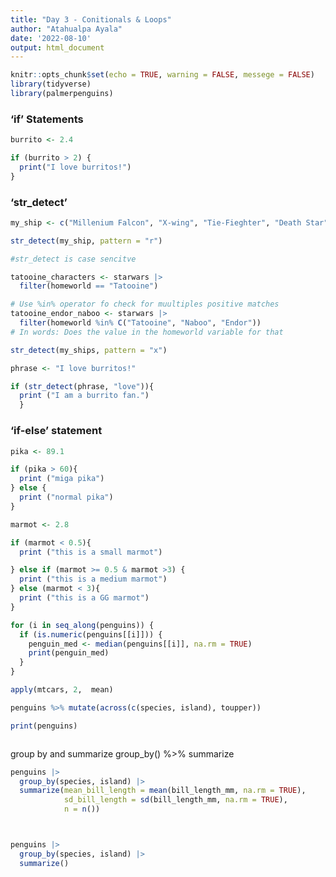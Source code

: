 ```yaml
---
title: "Day 3 - Conitionals & Loops"
author: "Atahualpa Ayala"
date: '2022-08-10'
output: html_document
---
```


```r
knitr::opts_chunk$set(echo = TRUE, warning = FALSE, messege = FALSE)
library(tidyverse)
library(palmerpenguins)

```

### 'if' Statements

```r
burrito <- 2.4

if (burrito > 2) {
  print("I love burritos!")
}

```

### 'str_detect'  

```r
my_ship <- c("Millenium Falcon", "X-wing", "Tie-Fieghter", "Death Star")

str_detect(my_ship, pattern = "r")

#str_detect is case sencitve

tatooine_characters <- starwars |> 
  filter(homeworld == "Tatooine")

# Use %in% operator fo check for muultiples positive matches
tatooine_endor_naboo <- starwars |>
  filter(homeworld %in% C("Tatooine", "Naboo", "Endor"))
# In words: Does the value in the homeworld variable for that 

str_detect(my_ships, pattern = "x")

phrase <- "I love burritos!"

if (str_detect(phrase, "love")){
  print ("I am a burrito fan.")
  }

```

### 'if-else' statement
```r
pika <- 89.1

if (pika > 60){
  print ("miga pika")
} else {
  print ("normal pika")
}

```

```r
marmot <- 2.8

if (marmot < 0.5){
  print ("this is a small marmot")

} else if (marmot >= 0.5 & marmot >3) {
  print ("this is a medium marmot")
} else (marmot < 3){
  print ("this is a GG marmot")
}


```
```r


for (i in seq_along(penguins)) {
  if (is.numeric(penguins[[i]])) {
    penguin_med <- median(penguins[[i]], na.rm = TRUE)
    print(penguin_med)
  }
}

apply(mtcars, 2,  mean)

penguins %>% mutate(across(c(species, island), toupper))

print(penguins)



```

group by and summarize group_by() %>% summarize 


```r
penguins |>
  group_by(species, island) |>
  summarize(mean_bill_length = mean(bill_length_mm, na.rm = TRUE),
            sd_bill_length = sd(bill_length_mm, na.rm = TRUE),
            n = n())



penguins |>
  group_by(species, island) |>
  summarize()
```



